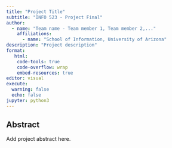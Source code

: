 ```yaml
---
title: "Project Title"
subtitle: "INFO 523 - Project Final"
author: 
  - name: "Team name - Team member 1, Team member 2,..."
    affiliations:
      - name: "School of Information, University of Arizona"
description: "Project description"
format:
   html:
    code-tools: true
    code-overflow: wrap
    embed-resources: true
editor: visual
execute:
  warning: false
  echo: false
jupyter: python3
---
```


## Abstract

Add project abstract here.
